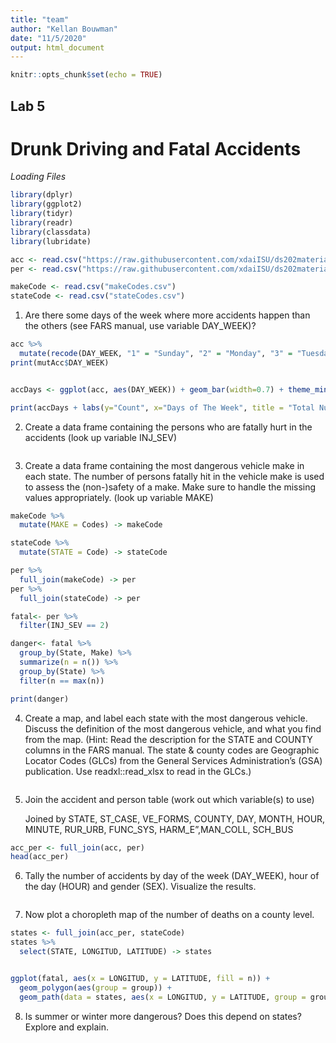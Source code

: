 ```yaml
---
title: "team"
author: "Kellan Bouwman"
date: "11/5/2020"
output: html_document
---
```


```r
knitr::opts_chunk$set(echo = TRUE)
```

## Lab 5
# Drunk Driving and Fatal Accidents

*Loading Files*
```r
library(dplyr)
library(ggplot2)
library(tidyr)
library(readr)
library(classdata)
library(lubridate)

acc <- read.csv("https://raw.githubusercontent.com/xdaiISU/ds202materials/master/hwlabs/fars2017/accident.csv", stringsAsFactors = FALSE)
per <- read.csv("https://raw.githubusercontent.com/xdaiISU/ds202materials/master/hwlabs/fars2017/person.csv", stringsAsFactors = FALSE)

makeCode <- read.csv("makeCodes.csv")
stateCode <- read.csv("stateCodes.csv")
```

1. Are there some days of the week where more accidents happen than the others (see FARS manual, use variable DAY_WEEK)?

```r
acc %>%
  mutate(recode(DAY_WEEK, "1" = "Sunday", "2" = "Monday", "3" = "Tuesday", "4" = "Wednesday", "5" = "Thursday", "6" = "Friday", "7"  = "Saturday")) -> mutAcc
print(mutAcc$DAY_WEEK)


accDays <- ggplot(acc, aes(DAY_WEEK)) + geom_bar(width=0.7) + theme_minimal()

print(accDays + labs(y="Count", x="Days of The Week", title = "Total Number of Accidents on each day of the Week"))
```

2. Create a data frame containing the persons who are fatally hurt in the accidents (look up variable INJ_SEV)

```r

```

3. Create a data frame containing the most dangerous vehicle make in each state. The number of persons fatally hit in the vehicle make is used to assess the (non-)safety of a make. Make sure to handle the missing values appropriately. (look up variable MAKE)

```r
makeCode %>%
  mutate(MAKE = Codes) -> makeCode

stateCode %>%
  mutate(STATE = Code) -> stateCode

per %>%
  full_join(makeCode) -> per
per %>%
  full_join(stateCode) -> per

fatal<- per %>%
  filter(INJ_SEV == 2)

danger<- fatal %>%
  group_by(State, Make) %>%
  summarize(n = n()) %>%
  group_by(State) %>%
  filter(n == max(n))

print(danger)
```

4. Create a map, and label each state with the most dangerous vehicle. Discuss the definition of the most dangerous vehicle, and what you find from the map. (Hint: Read the description for the STATE and COUNTY columns in the FARS manual. The state & county codes are Geographic Locator Codes (GLCs) from the General Services Administration’s (GSA) publication. Use readxl::read_xlsx to read in the GLCs.)

```r

```

5. Join the accident and person table (work out which variable(s) to use)

   Joined by STATE, ST_CASE, VE_FORMS, COUNTY, DAY, MONTH, HOUR, MINUTE, RUR_URB, FUNC_SYS, HARM_E",MAN_COLL, SCH_BUS

```r
acc_per <- full_join(acc, per)
head(acc_per)
```

6. Tally the number of accidents by day of the week (DAY_WEEK), hour of the day (HOUR) and gender (SEX). Visualize the results.

```r

```

7. Now plot a choropleth map of the number of deaths on a county level.

```r
states <- full_join(acc_per, stateCode)
states %>%
  select(STATE, LONGITUD, LATITUDE) -> states


ggplot(fatal, aes(x = LONGITUD, y = LATITUDE, fill = n)) + 
  geom_polygon(aes(group = group)) + 
  geom_path(data = states, aes(x = LONGITUD, y = LATITUDE, group = group), inherit.aes=FALSE, size=2, color='white')
```

8. Is summer or winter more dangerous? Does this depend on states? Explore and explain.

```r

```

